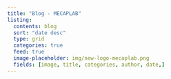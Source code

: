 ```yaml
---
title: "Blog - MECAPLAB"
listing:
  contents: blog
  sort: "date desc"
  type: grid
  categories: true
  feed: true
  image-placeholder: img/new-logo-mecaplab.png
  fields: [image, title, categories, author, date,]
---
```


